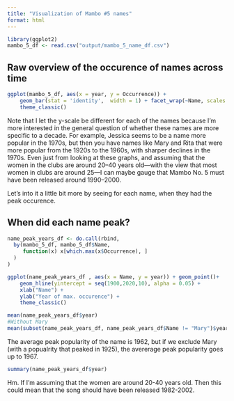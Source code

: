 ```yaml
---
title: "Visualization of Mambo #5 names"
format: html
---
```


```r
library(ggplot2)
mambo_5_df <- read.csv("output/mambo_5_name_df.csv")
```

## Raw overview of the occurence of names across time

```r
ggplot(mambo_5_df, aes(x = year, y = Occurrence)) + 
    geom_bar(stat = 'identity',  width = 1) + facet_wrap(~Name, scales = "free_y") + 
    theme_classic() 
```

Note that I let the y-scale be different for each of the names because I'm more interested in the general question of whether these names are more specific to a decade. For example, Jessica seems to be a name more popular in the 1970s, but then you have names like Mary and Rita that were more popular from the 1920s to the 1960s, with sharper declines in the 1970s. Even just from looking at these graphs, and assuming that the women in the clubs are around 20–40 years old—with the view that most women in clubs are around 25—I can maybe gauge that Mambo No. 5 must have been released around 1990–2000.

Let's into it a little bit more by seeing for each name, when they had the peak occurence.

## When did each name peak?

```r
name_peak_years_df <- do.call(rbind, 
  by(mambo_5_df, mambo_5_df$Name, 
     function(x) x[which.max(x$Occurrence), ]
  )
)
```


```r
ggplot(name_peak_years_df , aes(x = Name, y = year)) + geom_point()+ 
    geom_hline(yintercept = seq(1900,2020,10), alpha = 0.05) + 
    xlab("Name") + 
    ylab("Year of max. occurence") + 
    theme_classic()
```

```r
mean(name_peak_years_df$year)
#Without Mary
mean(subset(name_peak_years_df, name_peak_years_df$Name != "Mary")$year)
```

The average peak popularity of the name is 1962, but if we exclude Mary (with a popualrity that peaked in 1925), the avererage peak popularity goes up to 1967. 

```r
summary(name_peak_years_df$year)
```

Hm. If I'm assuming that the women are around 20-40 years old. Then this could mean that the song should have been released 1982-2002.
